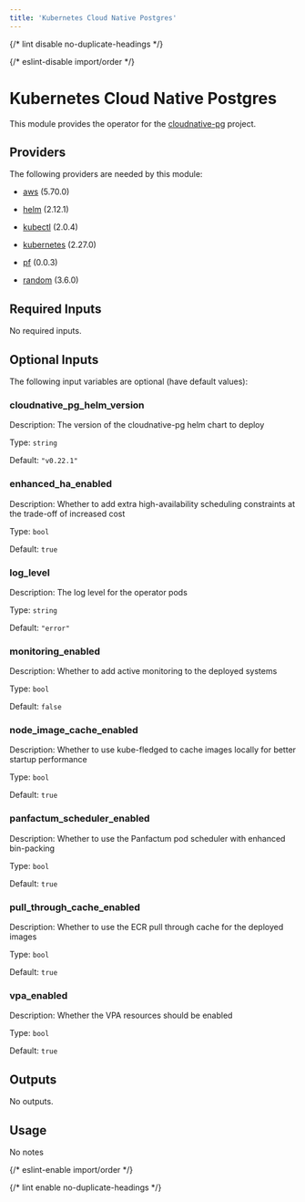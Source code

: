 ```yaml
---
title: 'Kubernetes Cloud Native Postgres'
---
```



{/* lint disable no-duplicate-headings */}

{/* eslint-disable import/order */}

<ModuleHeader
  name="kube_cloudnative_pg"
  sourceHref="https://github.com/Panfactum/stack/tree/__PANFACTUM_VERSION_EDGE__/packages/infrastructure/kube_cloudnative_pg"
  status="stable"
  type="direct"
/>

# Kubernetes Cloud Native Postgres

This module provides the operator for the [cloudnative-pg](https://cloudnative-pg.io/) project.

## Providers

The following providers are needed by this module:

- [aws](https://registry.terraform.io/providers/hashicorp/aws/5.70.0/docs) (5.70.0)

- [helm](https://registry.terraform.io/providers/hashicorp/helm/2.12.1/docs) (2.12.1)

- [kubectl](https://registry.terraform.io/providers/alekc/kubectl/2.0.4/docs) (2.0.4)

- [kubernetes](https://registry.terraform.io/providers/hashicorp/kubernetes/2.27.0/docs) (2.27.0)

- [pf](https://registry.terraform.io/providers/panfactum/pf/0.0.3/docs) (0.0.3)

- [random](https://registry.terraform.io/providers/hashicorp/random/3.6.0/docs) (3.6.0)

## Required Inputs

No required inputs.

## Optional Inputs

The following input variables are optional (have default values):

### cloudnative_pg_helm_version

Description: The version of the cloudnative-pg helm chart to deploy

Type: `string`

Default: `"v0.22.1"`

### enhanced_ha_enabled

Description: Whether to add extra high-availability scheduling constraints at the trade-off of increased cost

Type: `bool`

Default: `true`

### log_level

Description: The log level for the operator pods

Type: `string`

Default: `"error"`

### monitoring_enabled

Description: Whether to add active monitoring to the deployed systems

Type: `bool`

Default: `false`

### node_image_cache_enabled

Description: Whether to use kube-fledged to cache images locally for better startup performance

Type: `bool`

Default: `true`

### panfactum_scheduler_enabled

Description: Whether to use the Panfactum pod scheduler with enhanced bin-packing

Type: `bool`

Default: `true`

### pull_through_cache_enabled

Description: Whether to use the ECR pull through cache for the deployed images

Type: `bool`

Default: `true`

### vpa_enabled

Description: Whether the VPA resources should be enabled

Type: `bool`

Default: `true`

## Outputs

No outputs.

## Usage

No notes

{/* eslint-enable import/order */}

{/* lint enable no-duplicate-headings */}
